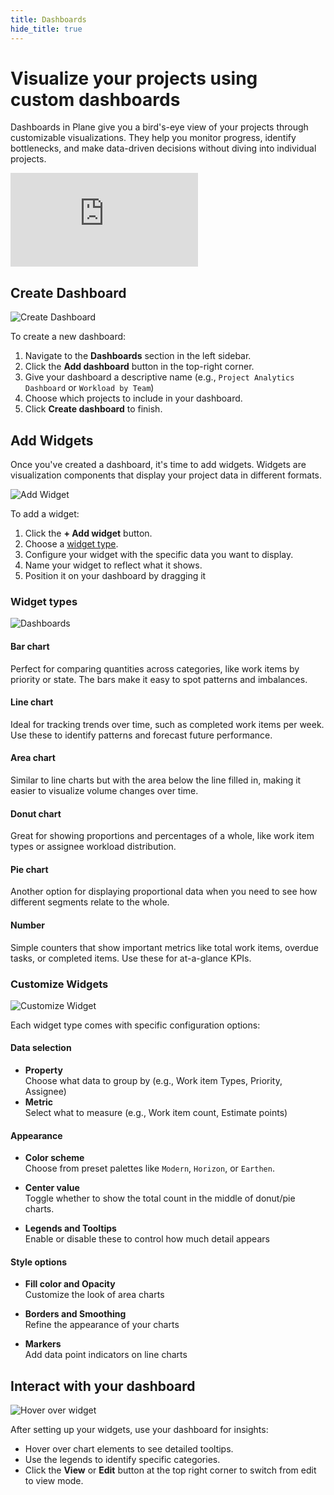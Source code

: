 ```yaml
---
title: Dashboards
hide_title: true
---
```



<div className="tag-wrapper">
 <h1>Visualize your projects using custom dashboards</h1>
 <Tags 
  tags={[ 
    { name: "Pro", additionalClass: "pro" }
  ]} 
 />
 <Tags 
  tags={[ 
    { name: "Business", additionalClass: "business" }
  ]} 
 />
</div>

Dashboards in Plane give you a bird's-eye view of your projects through customizable visualizations. They help you monitor progress, identify bottlenecks, and make data-driven decisions without diving into individual projects.

<div style={{ position: "relative", paddingBottom: "calc(56.67989417989418% + 41px)", height: "0", width: "100%" }}>
    <iframe src="https://demo.arcade.software/nWdHtHinGVMWjMmaTMGj?embed&embed_mobile=tab&embed_desktop=inline&show_copy_link=true" frameborder="0" loading="lazy" webkitallowfullscreen mozallowfullscreen allowfullscreen style={{ position: "absolute", top: "0", left: "0", width: "100%", height: "100%", colorScheme: "light"}} title="Set up your workspace">
    </iframe>
</div>

## Create Dashboard

![Create Dashboard](https://media.docs.plane.so/dashboards/create-new-dashboard.webp#center)

To create a new dashboard:

1. Navigate to the **Dashboards** section in the left sidebar.
2. Click the **Add dashboard** button in the top-right corner.
3. Give your dashboard a descriptive name (e.g., `Project Analytics Dashboard` or `Workload by Team`)
4. Choose which projects to include in your dashboard.
5. Click **Create dashboard** to finish.

## Add Widgets
Once you've created a dashboard, it's time to add widgets. Widgets are visualization components that display your project data in different formats.

![Add Widget](https://media.docs.plane.so/dashboards/add-widget.webp#center)

To add a widget:

1. Click the **+ Add widget** button.
2. Choose a [widget type](/dashboards#widget-types).
3. Configure your widget with the specific data you want to display.
4. Name your widget to reflect what it shows.
5. Position it on your dashboard by dragging it

### Widget types

![Dashboards](https://media.docs.plane.so/dashboards/dashboards.webp#center)

#### Bar chart
Perfect for comparing quantities across categories, like work items by priority or state. The bars make it easy to spot patterns and imbalances.

#### Line chart
Ideal for tracking trends over time, such as completed work items per week. Use these to identify patterns and forecast future performance.

#### Area chart
Similar to line charts but with the area below the line filled in, making it easier to visualize volume changes over time.

#### Donut chart
Great for showing proportions and percentages of a whole, like work item types or assignee workload distribution.

#### Pie chart
Another option for displaying proportional data when you need to see how different segments relate to the whole.

#### Number
Simple counters that show important metrics like total work items, overdue tasks, or completed items. Use these for at-a-glance KPIs.


### Customize Widgets
![Customize Widget](https://media.docs.plane.so/dashboards/customize-widget.webp#center)

Each widget type comes with specific configuration options:

#### Data selection

- **Property**  
Choose what data to group by (e.g., Work item Types, Priority, Assignee)
- **Metric**  
Select what to measure (e.g., Work item count, Estimate points)

#### Appearance

- **Color scheme**  
Choose from preset palettes like `Modern`, `Horizon`, or `Earthen`.

- **Center value**  
Toggle whether to show the total count in the middle of donut/pie charts.

- **Legends and Tooltips**  
Enable or disable these to control how much detail appears

#### Style options

- **Fill color and Opacity**  
Customize the look of area charts

- **Borders and Smoothing**   
Refine the appearance of your charts

- **Markers**  
Add data point indicators on line charts

## Interact with your dashboard
![Hover over widget](https://media.docs.plane.so/dashboards/hover-on-widget.webp#center)

After setting up your widgets, use your dashboard for insights:
- Hover over chart elements to see detailed tooltips.
- Use the legends to identify specific categories.
- Click the **View** or **Edit** button at the top right corner to switch from edit to view mode.